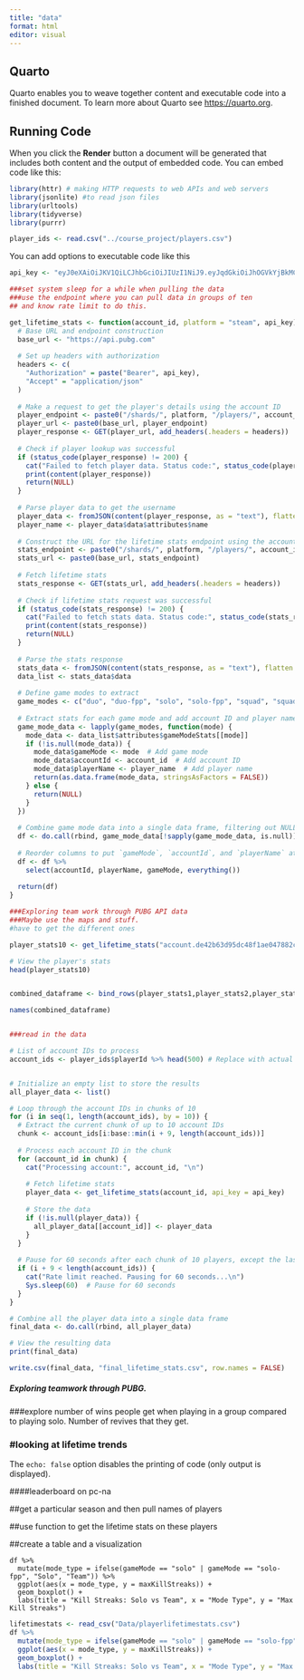 ```yaml
---
title: "data"
format: html
editor: visual
---
```


## Quarto

Quarto enables you to weave together content and executable code into a finished document. To learn more about Quarto see <https://quarto.org>.

## Running Code

When you click the **Render** button a document will be generated that includes both content and the output of embedded code. You can embed code like this:

```r
library(httr) # making HTTP requests to web APIs and web servers
library(jsonlite) #to read json files
library(urltools)
library(tidyverse)
library(purrr)

```

```r
player_ids <- read.csv("../course_project/players.csv")
```

You can add options to executable code like this

```r
api_key <- "eyJ0eXAiOiJKV1QiLCJhbGciOiJIUzI1NiJ9.eyJqdGkiOiJhOGVkYjBkMC03N2IxLTAxM2QtNjI3Mi0xNjVmNmJlZjNhYmMiLCJpc3MiOiJnYW1lbG9ja2VyIiwiaWF0IjoxNzMwMTU3ODUwLCJwdWIiOiJibHVlaG9sZSIsInRpdGxlIjoicHViZyIsImFwcCI6InN0YXRzcHJvamVjdCJ9.TGpk6uvZJH4x7A5MsrZuWKSBHw4mkoPp1nYcPqYjKEg"


```

```r

###set system sleep for a while when pulling the data
###use the endpoint where you can pull data in groups of ten
## and know rate limit to do this.

get_lifetime_stats <- function(account_id, platform = "steam", api_key) {
  # Base URL and endpoint construction
  base_url <- "https://api.pubg.com"
  
  # Set up headers with authorization
  headers <- c(
    "Authorization" = paste("Bearer", api_key),
    "Accept" = "application/json"
  )
  
  # Make a request to get the player's details using the account ID
  player_endpoint <- paste0("/shards/", platform, "/players/", account_id)
  player_url <- paste0(base_url, player_endpoint)
  player_response <- GET(player_url, add_headers(.headers = headers))
  
  # Check if player lookup was successful
  if (status_code(player_response) != 200) {
    cat("Failed to fetch player data. Status code:", status_code(player_response), "\n")
    print(content(player_response))
    return(NULL)
  }
  
  # Parse player data to get the username
  player_data <- fromJSON(content(player_response, as = "text"), flatten = TRUE)
  player_name <- player_data$data$attributes$name
  
  # Construct the URL for the lifetime stats endpoint using the account ID
  stats_endpoint <- paste0("/shards/", platform, "/players/", account_id, "/seasons/lifetime")
  stats_url <- paste0(base_url, stats_endpoint)
  
  # Fetch lifetime stats
  stats_response <- GET(stats_url, add_headers(.headers = headers))
  
  # Check if lifetime stats request was successful
  if (status_code(stats_response) != 200) {
    cat("Failed to fetch stats data. Status code:", status_code(stats_response), "\n")
    print(content(stats_response))
    return(NULL)
  }
  
  # Parse the stats response
  stats_data <- fromJSON(content(stats_response, as = "text"), flatten = TRUE)
  data_list <- stats_data$data
  
  # Define game modes to extract
  game_modes <- c("duo", "duo-fpp", "solo", "solo-fpp", "squad", "squad-fpp")
  
  # Extract stats for each game mode and add account ID and player name
  game_mode_data <- lapply(game_modes, function(mode) {
    mode_data <- data_list$attributes$gameModeStats[[mode]]
    if (!is.null(mode_data)) {
      mode_data$gameMode <- mode  # Add game mode
      mode_data$accountId <- account_id  # Add account ID
      mode_data$playerName <- player_name  # Add player name
      return(as.data.frame(mode_data, stringsAsFactors = FALSE))
    } else {
      return(NULL)
    }
  })
  
  # Combine game mode data into a single data frame, filtering out NULL values
  df <- do.call(rbind, game_mode_data[!sapply(game_mode_data, is.null)])
  
  # Reorder columns to put `gameMode`, `accountId`, and `playerName` at the beginning
  df <- df %>%
    select(accountId, playerName, gameMode, everything())
  
  return(df)
}

###Exploring team work through PUBG API data
###Maybe use the maps and stuff.
#have to get the different ones

player_stats10 <- get_lifetime_stats("account.de42b63d95dc48f1ae047882c0ffd351", platform = "steam", api_key = api_key)

# View the player's stats
head(player_stats10)


combined_dataframe <- bind_rows(player_stats1,player_stats2,player_stats3,player_stats,player_stats5,player_stats6,player_stats7,player_stats8,player_stats9,player_stats10)

names(combined_dataframe)


###read in the data

```

```r
# List of account IDs to process
account_ids <- player_ids$playerId %>% head(500) # Replace with actual account IDs


# Initialize an empty list to store the results
all_player_data <- list()

# Loop through the account IDs in chunks of 10
for (i in seq(1, length(account_ids), by = 10)) {
  # Extract the current chunk of up to 10 account IDs
  chunk <- account_ids[i:base::min(i + 9, length(account_ids))]
  
  # Process each account ID in the chunk
  for (account_id in chunk) {
    cat("Processing account:", account_id, "\n")
    
    # Fetch lifetime stats
    player_data <- get_lifetime_stats(account_id, api_key = api_key)
    
    # Store the data
    if (!is.null(player_data)) {
      all_player_data[[account_id]] <- player_data
    }
  }
  
  # Pause for 60 seconds after each chunk of 10 players, except the last chunk
  if (i + 9 < length(account_ids)) {
    cat("Rate limit reached. Pausing for 60 seconds...\n")
    Sys.sleep(60)  # Pause for 60 seconds
  }
}

# Combine all the player data into a single data frame
final_data <- do.call(rbind, all_player_data)

# View the resulting data
print(final_data)

write.csv(final_data, "final_lifetime_stats.csv", row.names = FALSE)

```

##### Exploring teamwork through PUBG.

###explore number of wins people get when playing in a group compared to playing solo. Number of revives that they get.

### #looking at lifetime trends

The `echo: false` option disables the printing of code (only output is displayed).

####leaderboard on pc-na

##get a particular season and then pull names of players

##use function to get the lifetime stats on these players

##create a table and a visualization

```lifetimestats
df %>%
  mutate(mode_type = ifelse(gameMode == "solo" | gameMode == "solo-fpp", "Solo", "Team")) %>%
  ggplot(aes(x = mode_type, y = maxKillStreaks)) +
  geom_boxplot() +
  labs(title = "Kill Streaks: Solo vs Team", x = "Mode Type", y = "Max Kill Streaks")

```

```r

lifetimestats <- read_csv("Data/playerlifetimestats.csv")
df %>%
  mutate(mode_type = ifelse(gameMode == "solo" | gameMode == "solo-fpp", "Solo", "Team")) %>%
  ggplot(aes(x = mode_type, y = maxKillStreaks)) +
  geom_boxplot() +
  labs(title = "Kill Streaks: Solo vs Team", x = "Mode Type", y = "Max Kill Streaks")
```
